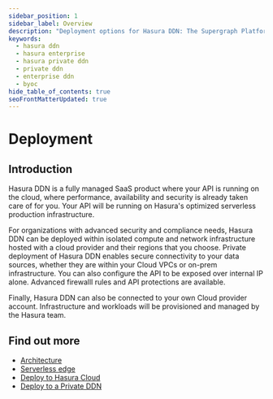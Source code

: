 ```yaml
---
sidebar_position: 1
sidebar_label: Overview
description: "Deployment options for Hasura DDN: The Supergraph Platform"
keywords:
  - hasura ddn
  - hasura enterprise
  - hasura private ddn
  - private ddn
  - enterprise ddn
  - byoc
hide_table_of_contents: true
seoFrontMatterUpdated: true
---
```



# Deployment

## Introduction

Hasura DDN is a fully managed SaaS product where your API is running on the cloud, where performance, availability and
security is already taken care of for you. Your API will be running on Hasura's optimized serverless production
infrastructure.

For organizations with advanced security and compliance needs, Hasura DDN can be deployed within isolated compute and
network infrastructure hosted with a cloud provider and their regions that you choose. Private deployment of Hasura DDN
enables secure connectivity to your data sources, whether they are within your Cloud VPCs or on-prem infrastructure. You
can also configure the API to be exposed over internal IP alone. Advanced firewalll rules and API protections are
available.

Finally, Hasura DDN can also be connected to your own Cloud provider account. Infrastructure and workloads will be provisioned
and managed by the Hasura team.

## Find out more

- [Architecture](/deployment/architecture.mdx)
- [Serverless edge](/deployment/serverless.mdx)
- [Deploy to Hasura Cloud](/deployment/deployment/index.mdx)
- [Deploy to a Private DDN](/deployment/private/index.mdx)
